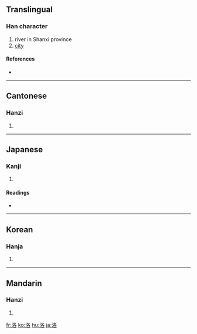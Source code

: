 {{also|洛}}
==Translingual==

===Han character===
{{Han char|rn=85|rad=水|as=06|sn=9|four=3716<sub>4</sub>|canj=水竹水口 (EHER)}}

# river in Shanxi province
# [[city]]

====References====
* {{Han ref|kx=0620.150|dkj=17383|dj=1016.050|hdz=31614.040|uh=6D1B|ud=27931|bh=ACA5|bd=44197}}

----

==Cantonese==

===Hanzi===
{{yue-hanzi|jyut=|y=lok3}}

# {{defn|Cantonese}}

----

==Japanese==

===Kanji===
{{ja-kanji|grade=|rs=水06}}

# {{defn|Japanese}}

====Readings====
* {{ja-readings|on=[[らく]] (raku)|kun=[[まとう]] (matou), [[つらなる]] (tsuranaru)}}

----

==Korean==

===Hanja===
{{ko-hanja|hangeul=락>낙|eumhun=|rv=rak>nak|mr=rak>nak|y=lak>nak}}

# {{defn|Korean}}

----

==Mandarin==

===Hanzi===
{{cmn-hanzi|pin=[[luò]] ([[luo4]]), [[tóng]] ([[tong2]])|wg=lo<sup>4</sup>, t'ung<sup>2</sup>}}

# {{defn|Mandarin}}

[[fr:洛]]
[[ko:洛]]
[[hu:洛]]
[[ja:洛]]